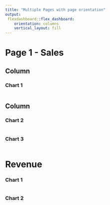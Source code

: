 ---
title: "Multiple Pages with page orientation"
output: 
 flexdashboard::flex_dashboard:
    orientation: columns
    vertical_layout: fill
---

Page 1 - Sales
===================================== 

Column
----------------------------------------------------------------
### Chart 1
    
```{r}
```

Column
----------------------------------------------------------------
### Chart 2

```{r}
```

### Chart 3
```{r}

```

Revenue 
=====================================     

### Chart 1
    
```{r}
```
    
### Chart 2

```{r}
```